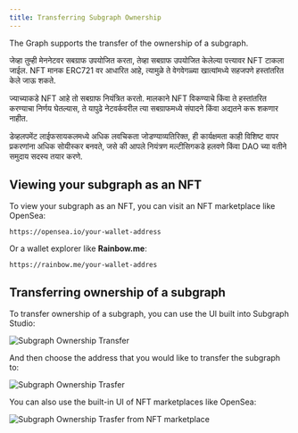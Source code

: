 ```yaml
---
title: Transferring Subgraph Ownership
---
```


The Graph supports the transfer of the ownership of a subgraph.

जेव्हा तुम्ही मेननेटवर सबग्राफ उपयोजित करता, तेव्हा सबग्राफ उपयोजित केलेल्या पत्त्यावर NFT टाकला जाईल. NFT मानक ERC721 वर आधारित आहे, त्यामुळे ते वेगवेगळ्या खात्यांमध्ये सहजपणे हस्तांतरित केले जाऊ शकते.

ज्याच्याकडे NFT आहे तो सबग्राफ नियंत्रित करतो. मालकाने NFT विकण्याचे किंवा ते हस्तांतरित करण्याचा निर्णय घेतल्यास, ते यापुढे नेटवर्कवरील त्या सबग्राफमध्ये संपादने किंवा अद्यतने करू शकणार नाहीत.

डेव्हलपमेंट लाईफसायकलमध्ये अधिक लवचिकता जोडण्याव्यतिरिक्त, ही कार्यक्षमता काही विशिष्ट वापर प्रकरणांना अधिक सोयीस्कर बनवते, जसे की आपले नियंत्रण मल्टीसिगकडे हलवणे किंवा DAO च्या वतीने समुदाय सदस्य तयार करणे.

## Viewing your subgraph as an NFT

To view your subgraph as an NFT, you can visit an NFT marketplace like OpenSea:

```
https://opensea.io/your-wallet-address
```

Or a wallet explorer like **Rainbow.me**:

```
https://rainbow.me/your-wallet-addres
```

## Transferring ownership of a subgraph

To transfer ownership of a subgraph, you can use the UI built into Subgraph Studio:

![Subgraph Ownership Transfer](/img/subgraph-ownership-transfer-1.png)

And then choose the address that you would like to transfer the subgraph to:

![Subgraph Ownership Trasfer](/img/subgraph-ownership-transfer-2.png)

You can also use the built-in UI of NFT marketplaces like OpenSea:

![Subgraph Ownership Trasfer from NFT marketplace](/img/subgraph-ownership-transfer-nft-marketplace.png)
